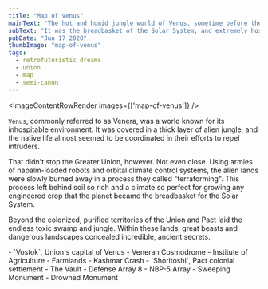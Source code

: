 ```yaml
---
title: "Map of Venus"
mainText: "The hot and humid jungle world of Venus, sometime before the Unexpected Interrupt."
subText: "It was the breadbasket of the Solar System, and extremely hostile to visitors."
pubDate: "Jun 17 2020"
thumbImage: "map-of-venus"
tags:
  - retrofuturistic dreams
  - union
  - map
  - semi-canon
---
```



<ImageContentRowRender 
  images={['map-of-venus']}
/>

`Venus`, commonly referred to as Venera, was a world known for its inhospitable environment. It was covered in a thick layer of alien jungle, and the native life almost seemed to be coordinated in their efforts to repel intruders.

That didn't stop the Greater Union, however. Not even close. Using armies of napalm-loaded robots and orbital climate control systems, the alien lands were slowly burned away in a process they called "terraforming". This process left behind soil so rich and a climate so perfect for growing any engineered crop that the planet became the breadbasket for the Solar System.

Beyond the colonized, purified territories of the Union and Pact laid the endless toxic swamp and jungle. Within these lands, great beasts and dangerous landscapes concealed incredible, ancient secrets.

<QuoteRow author={AuthorCAN} transcription>
- `Vostok`, Union's capital of Venus
- Veneran Cosmodrome
- Institute of Agriculture
- Farmlands
- Kashmar Crash
- `Shoritoshi`, Pact colonial settlement
- The Vault
- Defense Array 8
- NBP-5 Array
- Sweeping Monument
- Drowned Monument
</QuoteRow>